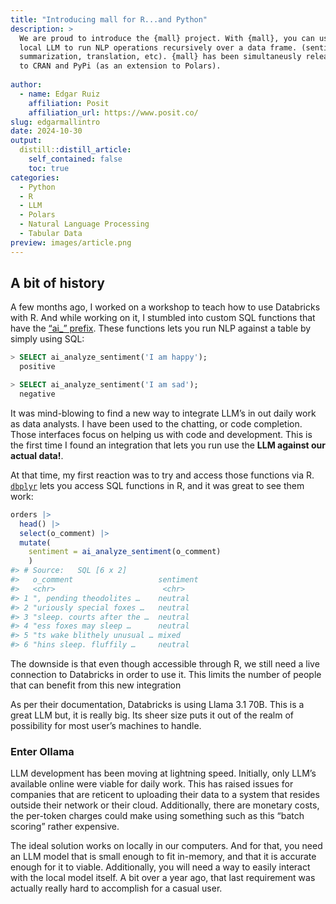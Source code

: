 ```yaml
---
title: "Introducing mall for R...and Python"
description: >
  We are proud to introduce the {mall} project. With {mall}, you can use a 
  local LLM to run NLP operations recursively over a data frame. (sentiment, 
  summarization, translation, etc). {mall} has been simultaneusly released
  to CRAN and PyPi (as an extension to Polars).
  
author:
  - name: Edgar Ruiz
    affiliation: Posit
    affiliation_url: https://www.posit.co/
slug: edgarmallintro
date: 2024-10-30
output:
  distill::distill_article:
    self_contained: false
    toc: true
categories:
  - Python
  - R
  - LLM
  - Polars
  - Natural Language Processing
  - Tabular Data
preview: images/article.png
---
```


## A bit of history

A few months ago, I worked on a workshop to teach how to use Databricks with R.
And while working on it, I stumbled into custom SQL functions that have the 
["ai_" prefix](https://docs.databricks.com/en/large-language-models/ai-functions.html). 
These functions lets you run NLP against a table by simply using SQL:

```sql
> SELECT ai_analyze_sentiment('I am happy');
  positive

> SELECT ai_analyze_sentiment('I am sad');
  negative
```

It was mind-blowing to find a new way to integrate LLM's in out daily 
work as data analysts. I have been used to the chatting, or code completion. 
Those interfaces focus on helping us with code and development. 
This is the first time I found an integration  that lets you run use 
the **LLM against our actual data!**.

At that time, my first reaction was to try and access those functions via R.
[`dbplyr`](https://github.com/tidyverse/dbplyr) lets you access SQL functions
in R, and it was great to see them work:

```r
orders |>
  head() |> 
  select(o_comment) |> 
  mutate(
    sentiment = ai_analyze_sentiment(o_comment)
    )
#> # Source:   SQL [6 x 2]
#>   o_comment                   sentiment
#>   <chr>                        <chr>    
#> 1 ", pending theodolites …    neutral  
#> 2 "uriously special foxes …   neutral  
#> 3 "sleep. courts after the …  neutral  
#> 4 "ess foxes may sleep …      neutral  
#> 5 "ts wake blithely unusual … mixed    
#> 6 "hins sleep. fluffily …     neutral
```

The downside is that even though accessible through R, we still need
a live connection to Databricks in order to use it. This limits the number
of people that can benefit from this new integration 

As per their documentation, Databricks is using Llama 3.1 70B. This is a great
LLM but, it is really big. Its sheer size puts it out of the 
realm of possibility for most user's machines to handle.

### Enter Ollama

LLM development has been moving at lightning speed. Initially, only LLM's 
available online were viable for daily work. This has raised issues for companies
that are reticent to uploading their data to a system that resides
outside their network or their cloud. Additionally, there are monetary costs, the per-token
charges could make using something such as this "batch scoring" rather expensive.

The ideal solution works on locally in our computers. And for that, you need an
LLM model that is small enough to fit in-memory, and that it is accurate enough
for it to viable. Additionally, you will need a way to easily interact with the
local model itself. A bit over a year ago, that last requirement was actually
really hard to accomplish for a casual user.











